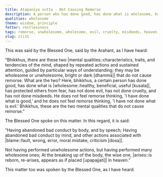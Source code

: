 ```yaml
---
title: Atapanīya sutta - Not Causing Remorse
description: A person who has done good, has done what is wholesome, has protected others from fear, has not done evil, has not done cruelty, and has not done misdeeds, does not feel remorse.
qualities: wholesome
theme: wisdom, principle
fetter: restlessness
tags: remorse, unwholesome, wholesome, evil, cruelty, misdeeds, heaven, iti, iti28-49
slug: iti31
---
```


This was said by the Blessed One, said by the Arahant, as I have heard:

“Bhikkhus, there are these two |mental qualities::characteristics, traits, and tendencies of the mind, shaped by repeated actions and sustained attention, guided by particular ways of understanding; they may be wholesome or unwholesome, bright or dark [dhammā]| that do not cause remorse. What are the two? Here, bhikkhus, a certain person has done good, has done what is |wholesome::healthy, beneficial, useful [kusala]|, has protected others from fear, has not done evil, has not done cruelty, and has not done misdeeds. He does not feel remorse thinking, 'I have done what is good,' and he does not feel remorse thinking, 'I have not done what is evil.' Bhikkhus, these are the two mental qualities that do not cause remorse.”

The Blessed One spoke on this matter. In this regard, it is said:

“Having abandoned bad conduct by body,
and by speech;
Having abandoned bad conduct by mind,
and other actions associated with |blame::fault, wrong, error, moral mistake, criticism [dosa]|.

Not having performed unwholesome actions,
but having performed many wholesome ones;
At the breaking up of the body, the wise one,
|arises::is reborn, re-arises, appears as if placed [upapajjati]| in heaven.”

This matter too was spoken by the Blessed One, as I have heard.